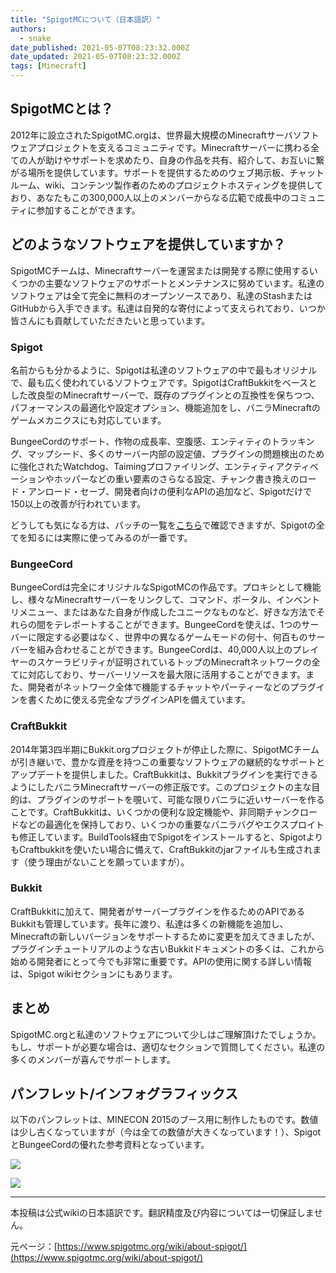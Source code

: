 ```yaml
---
title: "SpigotMCについて（日本語訳）"
authors:
  - snake
date_published: 2021-05-07T08:23:32.000Z
date_updated: 2021-05-07T08:23:32.000Z
tags: [Minecraft]
---
```


## SpigotMCとは？

2012年に設立されたSpigotMC.orgは、世界最大規模のMinecraftサーバソフトウェアプロジェクトを支えるコミュニティです。Minecraftサーバーに携わる全ての人が助けやサポートを求めたり、自身の作品を共有、紹介して、お互いに繋がる場所を提供しています。サポートを提供するためのウェブ掲示板、チャットルーム、wiki、コンテンツ製作者のためのプロジェクトホスティングを提供しており、あなたもこの300,000人以上のメンバーからなる広範で成長中のコミュニティに参加することができます。

## どのようなソフトウェアを提供していますか？

SpigotMCチームは、Minecraftサーバーを運営または開発する際に使用するいくつかの主要なソフトウェアのサポートとメンテナンスに努めています。私達のソフトウェアは全て完全に無料のオープンソースであり、私達のStashまたはGitHubから入手できます。私達は自発的な寄付によって支えられており、いつか皆さんにも貢献していただきたいと思っています。

### Spigot

名前からも分かるように、Spigotは私達のソフトウェアの中で最もオリジナルで、最も広く使われているソフトウェアです。SpigotはCraftBukkitをベースとした改良型のMinecraftサーバーで、既存のプラグインとの互換性を保ちつつ、パフォーマンスの最適化や設定オプション、機能追加をし、バニラMinecraftのゲームメカニクスにも対応しています。

BungeeCordのサポート、作物の成長率、空腹感、エンティティのトラッキング、マップシード、多くのサーバー内部の設定値、プラグインの問題検出のために強化されたWatchdog、Taimingプロファイリング、エンティティアクティベーションやホッパーなどの重い要素のさらなる設定、チャンク書き換えのロード・アンロード・セーブ、開発者向けの便利なAPIの追加など、Spigotだけで150以上の改善が行われています。

どうしても気になる方は、パッチの一覧を[こちら](https://hub.spigotmc.org/stash/projects/SPIGOT/repos/spigot/browse)で確認できますが、Spigotの全てを知るには実際に使ってみるのが一番です。

### BungeeCord

BungeeCordは完全にオリジナルなSpigotMCの作品です。プロキシとして機能し、様々なMinecraftサーバーをリンクして、コマンド、ポータル、インベントリメニュー、またはあなた自身が作成したユニークなものなど、好きな方法でそれらの間をテレポートすることができます。BungeeCordを使えば、1つのサーバーに限定する必要はなく、世界中の異なるゲームモードの何十、何百ものサーバーを組み合わせることができます。BungeeCordは、40,000人以上のプレイヤーのスケーラビリティが証明されているトップのMinecraftネットワークの全てに対応しており、サーバーリソースを最大限に活用することができます。また、開発者がネットワーク全体で機能するチャットやパーティーなどのプラグインを書くために使える完全なプラグインAPIを備えています。

### CraftBukkit

2014年第3四半期にBukkit.orgプロジェクトが停止した際に、SpigotMCチームが引き継いで、豊かな資産を持つこの重要なソフトウェアの継続的なサポートとアップデートを提供しました。CraftBukkitは、Bukkitプラグインを実行できるようにしたバニラMinecraftサーバーの修正版です。このプロジェクトの主な目的は、プラグインのサポートを覗いて、可能な限りバニラに近いサーバーを作ることです。CraftBukkitは、いくつかの便利な設定機能や、非同期チャンクロードなどの最適化を保持しており、いくつかの重要なバニラバグやエクスプロイトも修正しています。BuildTools経由でSpigotをインストールすると、SpigotよりもCraftbukkitを使いたい場合に備えて、CraftBukkitのjarファイルも生成されます（使う理由がないことを願っていますが）。

### Bukkit

CraftBukkitに加えて、開発者がサーバープラグインを作るためのAPIであるBukkitも管理しています。長年に渡り、私達は多くの新機能を追加し、Minecraftの新しいバージョンをサポートするために変更を加えてきましたが、プラグインチュートリアルのような古いBukkitドキュメントの多くは、これから始める開発者にとって今でも非常に重要です。APIの使用に関する詳しい情報は、Spigot wikiセクションにもあります。

## まとめ

SpigotMC.orgと私達のソフトウェアについて少しはご理解頂けたでしょうか。もし、サポートが必要な場合は、適切なセクションで質問してください。私達の多くのメンバーが喜んでサポートします。

## パンフレット/インフォグラフィックス

以下のパンフレットは、MINECON 2015のブース用に制作したものです。数値は少し古くなっていますが（今は全ての数値が大きくなっています！）、SpigotとBungeeCordの優れた参考資料となっています。

![](https://i.imgur.com/Bvp6kp6.png)

![](http://i.imgur.com/fCk2GRx.png)

---

本投稿は公式wikiの日本語訳です。翻訳精度及び内容については一切保証しません。

元ページ：[https://www.spigotmc.org/wiki/about-spigot/](https://www.spigotmc.org/wiki/about-spigot/)
